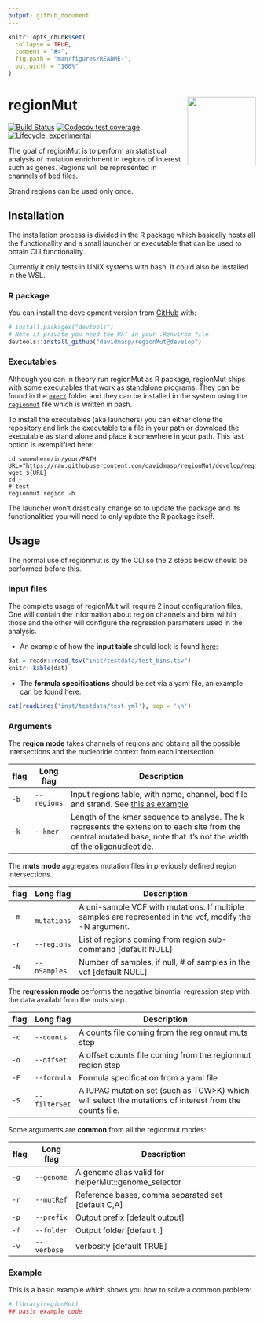 ```yaml
---
output: github_document
---
```


<!-- README.md is generated from README.Rmd. Please edit that file -->

```r
knitr::opts_chunk$set(
  collapse = TRUE,
  comment = "#>",
  fig.path = "man/figures/README-",
  out.width = "100%"
)
```

# regionMut <img src='man/figures/logo.png' align="right" height="139" />

<!-- badges: start -->
[![Build Status](https://travis-ci.com/davidmasp/regionMut.svg?token=8QucVjrW7PEstyRg4eFq&branch=develop)](https://travis-ci.com/davidmasp/regionMut)
[![Codecov test coverage](https://codecov.io/gh/davidmasp/regionMut/branch/master/graph/badge.svg)](https://codecov.io/gh/davidmasp/regionMut?branch=master)
[![Lifecycle: experimental](https://img.shields.io/badge/lifecycle-experimental-orange.svg)](https://www.tidyverse.org/lifecycle/#experimental)
<!-- badges: end -->

The goal of regionMut is to perform an statistical analysis of mutation
enrichment in regions of interest such as genes. Regions will be represented
in channels of bed files.

Strand regions can be used only once.

## Installation

The installation process is divided in the R package which basically
hosts all the functionallity and a small launcher or executable that
can be used to obtain CLI functionality. 

Currently it only tests in UNIX systems with bash. It could also be installed
in the WSL.

### R package

<!--
You can install the released version of regionMut from 
[CRAN](https://CRAN.R-project.org) with:

``` r
install.packages("regionMut")
```
-->

You can install the development version from [GitHub](https://github.com/) with:

``` r
# install.packages("devtools")
# Note if private you need the PAT in your .Renviron file
devtools::install_github("davidmasp/regionMut@develop")
```

### Executables

Although you can in theory run regionMut as R package, regionMut ships
with some executables that work as standalone programs.
They can be found in the [`exec/`](exec/) folder and they can be installed
in the system using the [`regionmut`](regionmut) file which is written in 
bash.

To install the executables (aka launchers) you can either clone the repository
and link the
executable to a file in your path or download the executable as stand alone
and place it somewhere in your path.
This last option is exemplified here:

```
cd somewhere/in/your/PATH
URL="https://raw.githubusercontent.com/davidmasp/regionMut/develop/regionmut"
wget ${URL}
cd ~
# test
regionmut region -h
```

The launcher won't drastically change so to update the package and its 
functionalities you will need to only update the R package itself.


## Usage

The normal use of regionmut is by the CLI so the 2 steps below should be
performed before this.

### Input files

The complete usage of regionMut will require 2 input configuration files.
One will contain the information about region channels and bins within those
and the other will configure the regression parameters used in the
analysis.

* An example of how the **input table** should look is
found [here](inst/testdata/test_bins.tsv):

```r
dat = readr::read_tsv("inst/testdata/test_bins.tsv")
knitr::kable(dat)
```

* The **formula specifications** should be set via a yaml file, an example can be
found [here](test.yml):

```r
cat(readLines('inst/testdata/test.yml'), sep = '\n')
```

### Arguments

The **region mode** takes channels of regions and obtains
all the possible intersections and the
nucleotide context from each intersection.

| flag | Long flag | Description |
|------|-----------|-------------------------------------------------------------------------------------------------------------------------------------------------------------------------|
| `-b` | `--regions` | Input regions table, with name, channel, bed file and strand. See [this as example](inst/testdata/channels_bins.tsv) |
| `-k` | `--kmer` | Length of the kmer sequence to analyse. The k represents the extension to each site from the central mutated base, note that it's not the width of the oligonucleotide. |

The **muts mode** aggregates mutation files in previously defined
region intersections.

| flag | Long flag | Description |
|------|---------------|----------------------------------------------------------------------------------------------------------|
| `-m` | `--mutations` | A uni-sample VCF with mutations. If multiple samples are represented in the vcf, modify the -N argument. |
| `-r` | `--regions` | List of regions coming from region sub-command [default NULL] |
| `-N` | `--nSamples` | Number of samples, if null, # of samples in the vcf [default NULL] |

The **regression mode** performs the negative binomial regression step with
the data availabl from the muts step.

| flag | Long flag | Description |
|------|---------------|--------------------------------------------------------------------------------------------------------|
| `-c` | `--counts` | A counts file coming from the regionmut muts step |
| `-o` | `--offset` | A offset counts file coming from the regionmut region step |
| `-F` | `--formula` | Formula specification from a yaml file |
| `-S` | `--filterSet` | A IUPAC mutation set (such as TCW>K) which will select the mutations of interest from the counts file. |

Some arguments are **common** from all the regionmut modes:

| flag | Long flag | Description |
|------|-----------|------------------------------------------------|
| `-g` | `--genome` | A genome alias valid for helperMut::genome_selector |
| `-r` | `--mutRef` | Reference bases, comma separated set [default C,A] |
| `-p` | `--prefix` | Output prefix [default output] |
| `-f` | `--folder` | Output folder [default .] |
| `-v` | `--verbose` | verbosity [default TRUE] |

### Example

This is a basic example which shows you how to solve a common problem:

```r
# library(regionMut)
## basic example code
```

